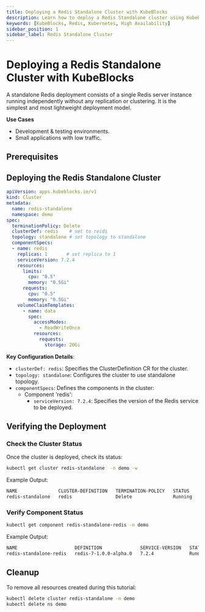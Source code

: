 ```yaml
---
title: Deploying a Redis Standalone Cluster with KubeBlocks
description: Learn how to deploy a Redis Standalone cluster using KubeBlocks. This guide covers configuration, verification, failover testing, and timeout configuration.
keywords: [KubeBlocks, Redis, Kubernetes, High Availability]
sidebar_position: 1
sidebar_label: Redis Standalone Cluster
---
```


# Deploying a Redis Standalone Cluster with KubeBlocks

A standalone Redis deployment consists of a single Redis server instance running independently without any replication or clustering. It is the simplest and most lightweight deployment model.

**Use Cases**
- Development & testing environments.
- Small applications with low traffic.

## Prerequisites


<Prerequisites />

## Deploying the Redis Standalone Cluster

```yaml
apiVersion: apps.kubeblocks.io/v1
kind: Cluster
metadata:
  name: redis-standalone
  namespace: demo
spec:
  terminationPolicy: Delete
  clusterDef: redis    # set to reids
  topology: standalone # set topology to standalone
  componentSpecs:
  - name: redis
    replicas: 1       # set replica to 1
    serviceVersion: 7.2.4
    resources:
      limits:
        cpu: "0.5"
        memory: "0.5Gi"
      requests:
        cpu: "0.5"
        memory: "0.5Gi"
    volumeClaimTemplates:
      - name: data
        spec:
          accessModes:
            - ReadWriteOnce
          resources:
            requests:
              storage: 20Gi
```

**Key Configuration Details**:
- `clusterDef: redis`: Specifies the ClusterDefinition CR for the cluster.
- `topology: standalone`: Configures the cluster to use standalone topology.
- `componentSpecs`: Defines the components in the cluster:
  - Component 'redis':
    - `serviceVersion: 7.2.4`: Specifies the version of the Redis service to be deployed.


## Verifying the Deployment

### Check the Cluster Status
Once the cluster is deployed, check its status:
```bash
kubectl get cluster redis-standalone  -n demo -w
```
Example Output:
```bash
NAME               CLUSTER-DEFINITION   TERMINATION-POLICY   STATUS    AGE
redis-standalone   redis                Delete               Running   34s
```

### Verify Component Status
```bash
kubectl get component redis-standalone-redis -n demo
```
Example Output:
```bash
NAME                     DEFINITION              SERVICE-VERSION   STATUS    AGE
redis-standalone-redis   redis-7-1.0.0-alpha.0   7.2.4             Running   90s
```

## Cleanup
To remove all resources created during this tutorial:

```bash
kubectl delete cluster redis-standalone -n demo
kubectl delete ns demo
```